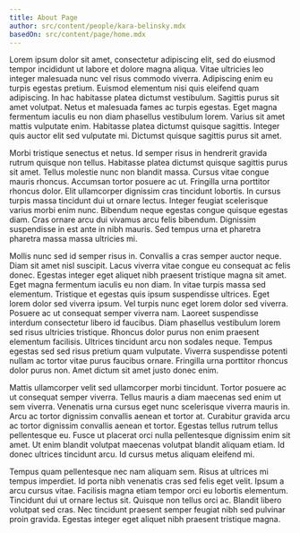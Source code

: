 ```yaml
---
title: About Page
author: src/content/people/kara-belinsky.mdx
basedOn: src/content/page/home.mdx
---
```


Lorem ipsum dolor sit amet, consectetur adipiscing elit, sed do eiusmod tempor
incididunt ut labore et dolore magna aliqua. Vitae ultricies leo integer
malesuada nunc vel risus commodo viverra. Adipiscing enim eu turpis egestas
pretium. Euismod elementum nisi quis eleifend quam adipiscing. In hac
habitasse platea dictumst vestibulum. Sagittis purus sit amet volutpat. Netus
et malesuada fames ac turpis egestas. Eget magna fermentum iaculis eu non diam
phasellus vestibulum lorem. Varius sit amet mattis vulputate enim. Habitasse
platea dictumst quisque sagittis. Integer quis auctor elit sed vulputate mi.
Dictumst quisque sagittis purus sit amet.

Morbi tristique senectus et netus. Id semper risus in hendrerit gravida rutrum
quisque non tellus. Habitasse platea dictumst quisque sagittis purus sit amet.
Tellus molestie nunc non blandit massa. Cursus vitae congue mauris rhoncus.
Accumsan tortor posuere ac ut. Fringilla urna porttitor rhoncus dolor. Elit
ullamcorper dignissim cras tincidunt lobortis. In cursus turpis massa
tincidunt dui ut ornare lectus. Integer feugiat scelerisque varius morbi enim
nunc. Bibendum neque egestas congue quisque egestas diam. Cras ornare arcu dui
vivamus arcu felis bibendum. Dignissim suspendisse in est ante in nibh mauris.
Sed tempus urna et pharetra pharetra massa massa ultricies mi.

Mollis nunc sed id semper risus in. Convallis a cras semper auctor neque. Diam
sit amet nisl suscipit. Lacus viverra vitae congue eu consequat ac felis
donec. Egestas integer eget aliquet nibh praesent tristique magna sit amet.
Eget magna fermentum iaculis eu non diam. In vitae turpis massa sed elementum.
Tristique et egestas quis ipsum suspendisse ultrices. Eget lorem dolor sed
viverra ipsum. Vel turpis nunc eget lorem dolor sed viverra. Posuere ac ut
consequat semper viverra nam. Laoreet suspendisse interdum consectetur libero
id faucibus. Diam phasellus vestibulum lorem sed risus ultricies tristique.
Rhoncus dolor purus non enim praesent elementum facilisis. Ultrices tincidunt
arcu non sodales neque. Tempus egestas sed sed risus pretium quam vulputate.
Viverra suspendisse potenti nullam ac tortor vitae purus faucibus ornare.
Fringilla urna porttitor rhoncus dolor purus non. Amet dictum sit amet justo
donec enim.

Mattis ullamcorper velit sed ullamcorper morbi tincidunt. Tortor posuere ac ut
consequat semper viverra. Tellus mauris a diam maecenas sed enim ut sem
viverra. Venenatis urna cursus eget nunc scelerisque viverra mauris in. Arcu
ac tortor dignissim convallis aenean et tortor at. Curabitur gravida arcu ac
tortor dignissim convallis aenean et tortor. Egestas tellus rutrum tellus
pellentesque eu. Fusce ut placerat orci nulla pellentesque dignissim enim sit
amet. Ut enim blandit volutpat maecenas volutpat blandit aliquam etiam. Id
donec ultrices tincidunt arcu. Id cursus metus aliquam eleifend mi.

Tempus quam pellentesque nec nam aliquam sem. Risus at ultrices mi tempus
imperdiet. Id porta nibh venenatis cras sed felis eget velit. Ipsum a arcu
cursus vitae. Facilisis magna etiam tempor orci eu lobortis elementum.
Tincidunt dui ut ornare lectus sit. Quisque non tellus orci ac. Blandit libero
volutpat sed cras. Nec tincidunt praesent semper feugiat nibh sed pulvinar
proin gravida. Egestas integer eget aliquet nibh praesent tristique magna.
